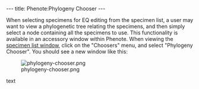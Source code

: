 ---
title: Phenote:Phylogeny Chooser
---

When selecting specimens for EQ editing from the specimen list, a user may want to view a phylogenetic tree relating the specimens, and then simply select a node containing all the specimens to use.  This functionality is available in an accessory window within Phenote.  When viewing the [[Phenote:Specimen_List|specimen list window]], click on the "Choosers" menu, and select "Phylogeny Chooser".  You should see a new window like this:

[[Image:phylogeny-chooser.png|center]]

text